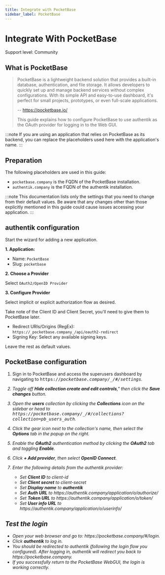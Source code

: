 ```yaml
---
title: Integrate with PocketBase
sidebar_label: PocketBase
---
```


# Integrate With PocketBase

<span class="badge badge--secondary">Support level: Community</span>

## What is PocketBase

> PocketBase is a lightweight backend solution that provides a built-in database, authentication, and file storage.
> It allows developers to quickly set up and manage backend services without complex configurations.
> With its simple API and easy-to-use dashboard, it's perfect for small projects, prototypes, or even full-scale applications.
>
> -- https://pocketbase.io/
>
> This guide explains how to configure PocketBase to use authentik as the OAuth provider for logging in to the Web GUI.

:::note
If you are using an application that relies on PocketBase as its backend, you can replace the placeholders used here with the application's name.
:::

## Preparation

The following placeholders are used in this guide:

- `pocketbase.company` is the FQDN of the PocketBase installation.
- `authentik.company` is the FQDN of the authentik installation.

:::note
This documentation lists only the settings that you need to change from their default values. Be aware that any changes other than those explicitly mentioned in this guide could cause issues accessing your application.
:::

## authentik configuration

Start the wizard for adding a new application.

**1. Application:**

- Name: `PocketBase`
- Slug: `pocketbase`

**2. Choose a Provider**

Select `OAuth2/OpenID Provider`

**3. Configure Provider**

Select implicit or explicit authorization flow as desired.

Take note of the Client ID and Client Secret, you'll need to give them to PocketBase later.

- Redirect URIs/Origins (RegEx): `https://_pocketbase.company_/api/oauth2-redirect`
- Signing Key: Select any available signing keys.

Leave the rest as default values.

## PocketBase configuration

1. Sign in to PocketBase and access the superusers dashboard by navigating to <kbd>https://<em>pocketbase.company<em>/_/#/settings</kbd>.

2. Toggle off **Hide collection create and edit controls**," then click the **Save changes** button.

3. Open the **users** collection by clicking the **Collections** icon on the sidebar or head to <kbd>https://<em>pocketbase.company</em>/_/#/collections?collection=pb_users_auth</kbd>.

4. Click the gear icon next to the collection's name, then select the **Options** tab in the popup on the right.

5. Enable the **OAuth2** authentication method by clicking the **OAuth2** tab and toggling **Enable**.

6. Click **+ Add provider**, then select **OpenID Connect**.

7. Enter the following details from the authentik provider:
    - Set **Client ID** to _client-id_
    - Set **Client secret** to _client-secret_
    - Set **Display name** to **authentik**
    - Set **Auth URL** to https://_authentik.company_/application/o/authorize/
    - Set **Token URL** to https://_authentik.company_/application/o/token/
    - Set **User info URL** to https://_authentik.company_/application/o/userinfo/

## Test the login

- Open your web browser and go to: https://_pocketbase.company_/#/login.
- Click **authentik** to log in.
- You should be redirected to authentik (following the login flow you configured). After logging in, authentik will redirect you back to https://_pocketbase.company_.
- If you successfully return to the PocketBase WebGUI, the login is working correctly.
